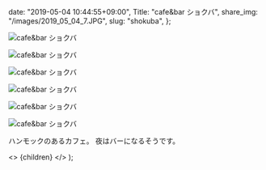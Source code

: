 
  date: "2019-05-04 10:44:55+09:00",
  Title: "cafe&bar ショクバ",
  share_img: "/images/2019_05_04_7.JPG",
  slug: "shokuba",
};

![cafe&bar ショクバ](/images/2019_05_04_6.JPG)

![cafe&bar ショクバ](/images/2019_05_04_7.JPG)

![cafe&bar ショクバ](/images/2019_05_04_8.JPG)

![cafe&bar ショクバ](/images/2019_05_04_9.JPG)

![cafe&bar ショクバ](/images/2019_05_04_10.JPG)

![cafe&bar ショクバ](/images/2019_05_04_11.JPG)

ハンモックのあるカフェ。
夜はバーになるそうです。

  <>
    <Head>
      <title>{meta.Title} | 異郷好実</title>
    </Head>
    <PostLayout meta={meta}>{children}</PostLayout>
  </>
);
